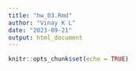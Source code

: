 ```yaml
---
title: "hw_03.Rmd"
author: "Vinay K L"
date: "2023-09-21"
output: html_document
---
```


```r
knitr::opts_chunk$set(echo = TRUE)
```


